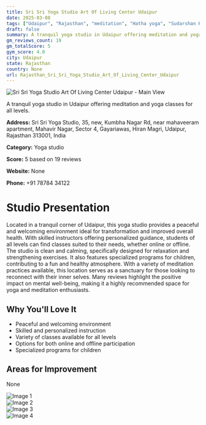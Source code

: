 ```yaml
---
title: Sri Sri Yoga Studio Art Of Living Center Udaipur
date: 2025-03-08
tags: ["Udaipur", "Rajasthan", "meditation", "Hatha yoga", "Sudarshan Kriya", "peaceful atmosphere", "calm space", "Udaipur"]  
draft: false
summary: A tranquil yoga studio in Udaipur offering meditation and yoga classes for all levels.
gm_reviews_count: 19
gm_totalScore: 5
gym_score: 4.0
city: Udaipur
state: Rajasthan
country: None
url: Rajasthan_Sri_Sri_Yoga_Studio_Art_Of_Living_Center_Udaipur
---
```


<div className="aspect-[16/9] relative my-8">
  <img 
    src="https://lh5.googleusercontent.com/p/AF1QipP0tlEp4XTfx66xaqDduuJlvoB3fIOIcrw-32m9=w1920-h1080-k-no"
    alt="Sri Sri Yoga Studio Art Of Living Center Udaipur - Main View"
    className="object-cover absolute inset-0 w-full h-full rounded-lg"
  />
</div>

A tranquil yoga studio in Udaipur offering meditation and yoga classes for all levels.

**Address:** Sri Sri Yoga Studio, 35, new, Kumbha Nagar Rd, near mahaveeram apartment, Mahavir Nagar, Sector 4, Gayariawas, Hiran Magri, Udaipur, Rajasthan 313001, India

**Category:** Yoga studio

**Score:** 5 based on 19 reviews

**Website:** None

**Phone:** +91 78784 34122

# Studio Presentation

Located in a tranquil corner of Udaipur, this yoga studio provides a peaceful and welcoming environment ideal for transformation and improved overall health. With skilled instructors offering personalized guidance, students of all levels can find classes suited to their needs, whether online or offline. The studio is clean and calming, specifically designed for relaxation and strengthening exercises. It also features specialized programs for children, contributing to a fun and healthy atmosphere. With a variety of meditation practices available, this location serves as a sanctuary for those looking to reconnect with their inner selves. Many reviews highlight the positive impact on mental well-being, making it a highly recommended space for yoga and meditation enthusiasts.

## Why You'll Love It

- Peaceful and welcoming environment
- Skilled and personalized instruction
- Variety of classes available for all levels
- Options for both online and offline participation
- Specialized programs for children

## Areas for Improvement

None

<div className="grid grid-cols-1 xl:grid-cols-2 gap-4 my-8">
<div className="aspect-[4/3] relative"><img src="https://lh3.googleusercontent.com/p/AF1QipP03RWEgFbcIK2cdYMQoPSGCXGnwT0X1o-ZcJdW=w1920-h1080-k-no" alt="Image 1" className="object-cover absolute inset-0 w-full h-full rounded-lg" /></div>
<div className="aspect-[4/3] relative"><img src="https://lh5.googleusercontent.com/p/AF1QipO15jZzBDnlcPXw6pYWLHNzQztH4VYzQGjocI49=w1920-h1080-k-no" alt="Image 2" className="object-cover absolute inset-0 w-full h-full rounded-lg" /></div>
<div className="aspect-[4/3] relative"><img src="https://lh5.googleusercontent.com/p/AF1QipO4fdSYcYaHRyxTiWxNg5WcjIAoGNF_lkSAAjo5=w1920-h1080-k-no" alt="Image 3" className="object-cover absolute inset-0 w-full h-full rounded-lg" /></div>
<div className="aspect-[4/3] relative"><img src="https://lh5.googleusercontent.com/p/AF1QipPsNKP7V0SzGN94DyjPC7Ax6EaqQUoLpJi_kL3B=w1920-h1080-k-no" alt="Image 4" className="object-cover absolute inset-0 w-full h-full rounded-lg" /></div>
</div>